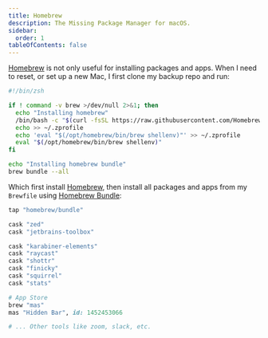 ```yaml
---
title: Homebrew
description: The Missing Package Manager for macOS.
sidebar:
  order: 1
tableOfContents: false
---
```




[Homebrew](https://brew.sh/) is not only useful for installing packages and apps. When I need to reset, or set up a new Mac, I first clone my backup repo and run:

```bash title="bootstrap.sh"
#!/bin/zsh

if ! command -v brew >/dev/null 2>&1; then
  echo "Installing homebrew"
  /bin/bash -c "$(curl -fsSL https://raw.githubusercontent.com/Homebrew/install/HEAD/install.sh)"
  echo >> ~/.zprofile
  echo 'eval "$(/opt/homebrew/bin/brew shellenv)"' >> ~/.zprofile
  eval "$(/opt/homebrew/bin/brew shellenv)"
fi

echo "Installing homebrew bundle"
brew bundle --all
```

Which first install [Homebrew](https://brew.sh/), then install all packages and apps from my `Brewfile` using [Homebrew Bundle](https://github.com/Homebrew/homebrew-bundle):

```ruby title="Brewfile"
tap "homebrew/bundle"

cask "zed"
cask "jetbrains-toolbox"

cask "karabiner-elements"
cask "raycast"
cask "shottr"
cask "finicky"
cask "squirrel"
cask "stats"

# App Store
brew "mas"
mas "Hidden Bar", id: 1452453066

# ... Other tools like zoom, slack, etc.
```
